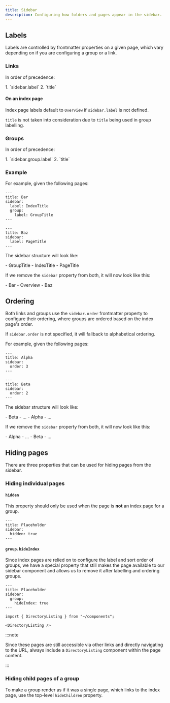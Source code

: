 ```yaml
---
title: Sidebar
description: Configuring how folders and pages appear in the sidebar.
---
```



## Labels

Labels are controlled by frontmatter properties on a given page, which vary depending on if you are configuring a group or a link.

### Links

In order of precedence:

<Steps>
1. `sidebar.label`
2. `title`
</Steps>

#### On an index page

Index page labels default to `Overview` if `sidebar.label` is not defined.

`title` is not taken into consideration due to `title` being used in group labelling.

### Groups

In order of precedence:

<Steps>
1. `sidebar.group.label`
2. `title`
</Steps>

### Example

For example, given the following pages:

```mdx title="src/content/docs/foo/bar/index.mdx"
---
title: Bar
sidebar:
  label: IndexTitle
  group:
    label: GroupTitle
---
```

```mdx title="src/content/docs/foo/bar/baz.mdx"
---
title: Baz
sidebar:
  label: PageTitle
---
```

The sidebar structure will look like:

<FileTree>
- GroupTitle
- IndexTitle
- PageTitle</FileTree>

If we remove the `sidebar` property from both, it will now look like this:

<FileTree>
- Bar
- Overview
- Baz
</FileTree>

## Ordering

Both links and groups use the `sidebar.order` frontmatter property to configure their ordering, where groups are ordered based on the index page's order.

If `sidebar.order` is not specified, it will fallback to alphabetical ordering.

For example, given the following pages:

```mdx title="src/content/docs/foo/alpha/index.mdx"
---
title: Alpha
sidebar:
  order: 3
---
```

```mdx title="src/content/docs/foo/beta/index.mdx"
---
title: Beta
sidebar:
  order: 2
---
```

The sidebar structure will look like:

<FileTree>
- Beta
- ...
- Alpha
- ...
</FileTree>

If we remove the `sidebar` property from both, it will now look like this:

<FileTree>
- Alpha
- ...
- Beta
- ...
</FileTree>

## Hiding pages

There are three properties that can be used for hiding pages from the sidebar.

### Hiding individual pages

#### `hidden`

This property should only be used when the page is **not** an index page for a group.

```mdx
---
title: Placeholder
sidebar:
  hidden: true
---
```

#### `group.hideIndex`

Since index pages are relied on to configure the label and sort order of groups, we have a special property that still makes the page available to our sidebar component and allows us to remove it after labelling and ordering groups.

```mdx
---
title: Placeholder
sidebar:
  group:
    hideIndex: true
---

import { DirectoryListing } from "~/components";

<DirectoryListing />
```

:::note

Since these pages are still accessible via other links and directly navigating to the URL, always include a `DirectoryListing` component within the page content.

:::

### Hiding child pages of a group

To make a group render as if it was a single page, which links to the index page, use the top-level `hideChildren` property.
